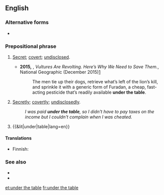 {{also|under-the-table}}
==English==

===Alternative forms===
* {{l|en|under-the-table}} {{qualifier|attributive use}}

===Prepositional phrase===
{{head|en|prepositional phrase|head=[[under]] [[the]] [[table]]}}

# {{lb|en|adjectival}} [[secret|Secret]]; [[covert]]; [[undisclosed]].
#* '''2015,''' {{w|Elizabeth Royte}}, ''Vultures Are Revolting. Here’s Why We Need to Save Them.'', National Geographic (December 2015)[http://ngm.nationalgeographic.com/2016/01/vultures-text]
#*: The men tie up their dogs, retrieve what’s left of the lion’s kill, and sprinkle it with a generic form of Furadan, a cheap, fast-acting pesticide that’s readily available '''under the table'''.
# {{lb|en|adverbial}} [[secretly|Secretly]]; [[covertly]]; [[undisclosedly]].
#: ''I was paid '''under the table''', so I didn't have to pay taxes on the income but I couldn't complain when I was cheated.''
# {{&lit|under|table|lang=en}}

====Translations====
{{trans-top|secretly}}
* Finnish: {{t+|fi|pimeästi}}
{{trans-mid}}
{{trans-bottom}}

===See also===
* {{l|en|drink someone under the table}}
* {{l|en|talk someone under the table}}

[[et:under the table]]
[[fr:under the table]]